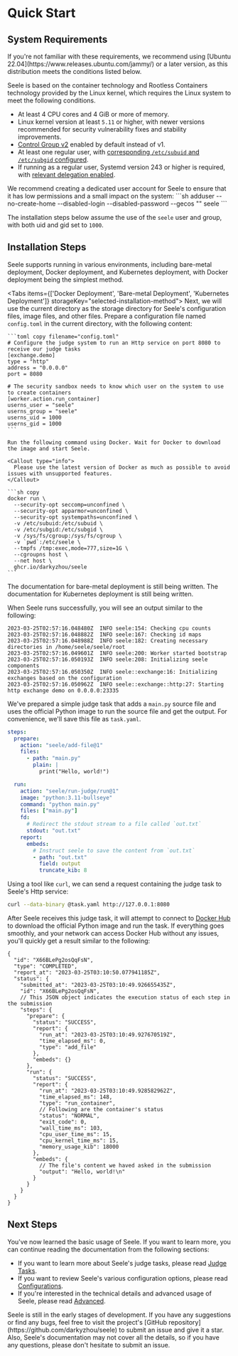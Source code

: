 
# Quick Start

## System Requirements

<Callout type="info">
  If you're not familiar with these requirements, we recommend using [Ubuntu
  22.04](https://www.releases.ubuntu.com/jammy/) or a later version, as this
  distribution meets the conditions listed below.
</Callout>

Seele is based on the container technology and Rootless Containers technology provided by the Linux kernel, which requires the Linux system to meet the following conditions.

- At least 4 CPU cores and 4 GiB or more of memory.
- Linux kernel version at least `5.11` or higher, with newer versions recommended for security vulnerability fixes and stability improvements.
- [Control Group v2](https://www.kernel.org/doc/html/latest/admin-guide/cgroup-v2.html) enabled by default instead of v1.
- At least one regular user, with [corresponding `/etc/subuid` and `/etc/subgid` configured](https://rootlesscontaine.rs/getting-started/common/subuid/).
- If running as a regular user, Systemd version 243 or higher is required, with [relevant delegation enabled](https://rootlesscontaine.rs/getting-started/common/cgroup2/#enabling-cpu-cpuset-and-io-delegation).

<Callout type="info">
We recommend creating a dedicated user account for Seele to ensure that it has low permissions and a small impact on the system:
```sh
adduser --no-create-home --disabled-login --disabled-password --gecos "" seele
```

The installation steps below assume the use of the `seele` user and group, with both uid and gid set to `1000`.

</Callout>

## Installation Steps

Seele supports running in various environments, including bare-metal deployment, Docker deployment, and Kubernetes deployment, with Docker deployment being the simplest method.

<Tabs items={['Docker Deployment', 'Bare-metal Deployment', 'Kubernetes Deployment']} storageKey="selected-installation-method">
  <Tab>
    Next, we will use the current directory as the storage directory for Seele's configuration files, image files, and other files. Prepare a configuration file named `config.toml` in the current directory, with the following content:

    ```toml copy filename="config.toml"
    # Configure the judge system to run an Http service on port 8080 to receive our judge tasks
    [exchange.demo]
    type = "http"
    address = "0.0.0.0"
    port = 8080

    # The security sandbox needs to know which user on the system to use to create containers
    [worker.action.run_container]
    userns_user = "seele"
    userns_group = "seele"
    userns_uid = 1000
    userns_gid = 1000
    ```

    Run the following command using Docker. Wait for Docker to download the image and start Seele.

    <Callout type="info">
      Please use the latest version of Docker as much as possible to avoid issues with unsupported features.
    </Callout>

    ```sh copy
    docker run \
      --security-opt seccomp=unconfined \
      --security-opt apparmor=unconfined \
      --security-opt systempaths=unconfined \
      -v /etc/subuid:/etc/subuid \
      -v /etc/subgid:/etc/subgid \
      -v /sys/fs/cgroup:/sys/fs/cgroup \
      -v `pwd`:/etc/seele \
      --tmpfs /tmp:exec,mode=777,size=1G \
      --cgroupns host \
      --net host \
      ghcr.io/darkyzhou/seele
    ```

  </Tab>
  <Tab>
  The documentation for bare-metal deployment is still being written.
  </Tab>
  <Tab>
  The documentation for Kubernetes deployment is still being written.
  </Tab>
</Tabs>

When Seele runs successfully, you will see an output similar to the following:

```log
2023-03-25T02:57:16.048480Z  INFO seele:154: Checking cpu counts
2023-03-25T02:57:16.048882Z  INFO seele:167: Checking id maps
2023-03-25T02:57:16.048988Z  INFO seele:182: Creating necessary directories in /home/seele/seele/root
2023-03-25T02:57:16.049601Z  INFO seele:200: Worker started bootstrap
2023-03-25T02:57:16.050193Z  INFO seele:208: Initializing seele components
2023-03-25T02:57:16.050350Z  INFO seele::exchange:16: Initializing exchanges based on the configuration
2023-03-25T02:57:16.050962Z  INFO seele::exchange::http:27: Starting http exchange demo on 0.0.0.0:23335
```

We've prepared a simple judge task that adds a `main.py` source file and uses the official Python image to run the source file and get the output.
For convenience, we'll save this file as `task.yaml`.

```yaml copy filename="task.yaml"
steps:
  prepare:
    action: "seele/add-file@1"
    files:
      - path: "main.py"
        plain: |
          print("Hello, world!")

  run:
    action: "seele/run-judge/run@1"
    image: "python:3.11-bullseye"
    command: "python main.py"
    files: ["main.py"]
    fd:
      # Redirect the stdout stream to a file called `out.txt`
      stdout: "out.txt"
    report:
      embeds:
        # Instruct seele to save the content from `out.txt`
        - path: "out.txt"
          field: output
          truncate_kib: 8
```

Using a tool like `curl`, we can send a request containing the judge task to Seele's Http service:

```sh copy
curl --data-binary @task.yaml http://127.0.0.1:8080
```

After Seele receives this judge task, it will attempt to connect to [Docker Hub](https://hub.docker.com) to download the official Python image and run the task.
If everything goes smoothly, and your network can access Docker Hub without any issues, you'll quickly get a result similar to the following:

```jsonc
{
  "id": "X66BLePg2osQqFsN",
  "type": "COMPLETED",
  "report_at": "2023-03-25T03:10:50.077941185Z",
  "status": {
    "submitted_at": "2023-03-25T03:10:49.926655435Z",
    "id": "X66BLePg2osQqFsN",
    // This JSON object indicates the execution status of each step in the submission
    "steps": {
      "prepare": {
        "status": "SUCCESS",
        "report": {
          "run_at": "2023-03-25T03:10:49.927670519Z",
          "time_elapsed_ms": 0,
          "type": "add_file"
        },
        "embeds": {}
      },
      "run": {
        "status": "SUCCESS",
        "report": {
          "run_at": "2023-03-25T03:10:49.928582962Z",
          "time_elapsed_ms": 148,
          "type": "run_container",
          // Following are the container's status
          "status": "NORMAL",
          "exit_code": 0,
          "wall_time_ms": 103,
          "cpu_user_time_ms": 15,
          "cpu_kernel_time_ms": 15,
          "memory_usage_kib": 18000
        },
        "embeds": {
          // The file's content we haved asked in the submission
          "output": "Hello, world!\n"
        }
      }
    }
  }
}
```

## Next Steps

You've now learned the basic usage of Seele. If you want to learn more, you can continue reading the documentation from the following sections:

- If you want to learn more about Seele's judge tasks, please read [Judge Tasks](/tasks/description).
- If you want to review Seele's various configuration options, please read [Configurations](/configurations/file).
- If you're interested in the technical details and advanced usage of Seele, please read [Advanced](/advanced/architecture).

<Callout type="info">
  Seele is still in the early stages of development. If you have any suggestions
  or find any bugs, feel free to visit the project's [GitHub
  repository](https://github.com/darkyzhou/seele) to submit an issue and give it
  a star. Also, Seele's documentation may not cover all the details, so if you
  have any questions, please don't hesitate to submit an issue.
</Callout>
